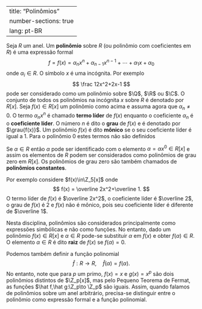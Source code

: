 

---
title: "Polinômios"
number-sections: true
lang: pt-BR
---


:::{#def-}
Seja $R$ um anel. Um **polinômio** sobre $R$ (ou polinômio com coeficientes em $R$) é uma expressão formal
$$
f=f(x)=\alpha_n x^n+\alpha_{n-1}x^{n-1}+\cdots+\alpha_1 x+\alpha_0
$$
onde $\alpha_i\in R$. O símbolo $x$ é uma incógnita. Por exemplo
$$
\frac 12x^2+2x-1
$$
pode ser considerado como um polinômio sobre $\Q$, $\R$ ou $\C$. O conjunto de todos os polinômios na incógnita $x$ sobre $R$ é denotado por $R[x]$. Seja $f(x)\in R[x]$ um polinômio como acima e assuma agora que $\alpha_n\neq 0$. O termo $\alpha_nx^n$ é chamado **termo líder** de $f(x)$ enquanto o coeficiente $\alpha_n$ é o **coeficiente líder**. O número $n$ é dito o **grau** de $f(x)$ e é denotado por $\grau{f(x)}$. Um polinômio $f(x)$ é dito **mônico** se o seu coeficiente líder é igual a $1$. Para o polinômio $0$ estes termos não são definidos
:::

Se $\alpha\in R$ então $\alpha$ pode ser identificado com o elemento $\alpha=\alpha x^0\in R[x]$ e assim os elementos de $R$ podem ser considerados como polinômios de grau zero em $R[x]$. Os polinômios de grau zero são também chamados de **polinômios constantes**.

Por exemplo considere $f(x)\in\Z_5[x]$ onde
$$
f(x) = \overline 2x^2+\overline 1.
$$
O termo líder de $f(x)$ é $\overline 2x^2$, o coeficiente líder é $\overline 2$, o grau de $f(x)$ é $2$ e $f(x)$ não é mônico, pois  seu coeficiente líder é diferente de $\overline 1$.

Nesta disciplina, polinômios são considerados principalmente como expressões simbólicas e não como funções. No entanto, dado um polinômio $f(x)\in R[x]$  e $\alpha\in R$ pode-se substituir $\alpha$ em $f(x)$ e obter $f(\alpha)\in R$. O elemento $\alpha\in R$ é dito **raiz** de $f(x)$ se $f(\alpha)=0$.

Podemos também definir a função polinomial
$$
\hat f:R\to R,\quad \hat f(\alpha)= f(\alpha).
$$
No entanto, note que para $p$ um primo, $f(x)=x$ e $g(x)=x^p$ são dois polinômios distintos de $\Z_p[x]$, mas pelo Pequeno Teorema de Fermat, as funções $\hat f,\hat g:\Z_p\to \Z_p$ são iguais. Assim, quando falamos de polinômios sobre um anel arbitrário, precisa-se distinguir entre o polinômio como expressão formal e a função polinomial.


